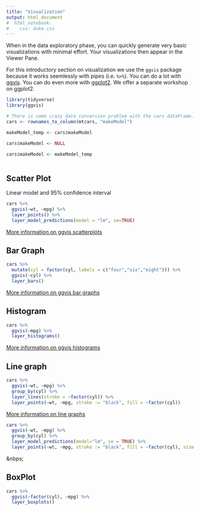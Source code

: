 ```yaml
---
title: "Visualization"
output: html_document
#  html_notebook:
#    css: duke.css
---
```


When in the data exploratory phase, you can quickly generate very basic visualizations with minimal effort.  Your visualizations then appear in the Viewer Pane.  

For this introductory section on visualization we use the `ggvis` package because it works seemlessly with pipes (i.e. `%>%`).  You can do a lot with [ggvis](http://ggvis.rstudio.com/).  You can do even more with [ggplot2](http://ggplot2.tidyverse.org/).  We offer a separate workshop on ggplot2.

```r
library(tidyverse)
library(ggvis)
```


```r
# There is some crazy data conversion problem with the cars dataFrame.  But since I only did that to show people how to load data  (see data_management.Rmd,)  I'm transforming 'cars' in a more robust fashion with `rownames_to_column`
cars <- rownames_to_column(mtcars, "makeModel")

makeModel_temp <- cars$makeModel

cars$makeModel <- NULL

cars$makeModel <- makeModel_temp
  
```


## Scatter Plot
Linear model and 95% confidence interval
```r
cars %>% 
  ggvis(~wt, ~mpg) %>% 
  layer_points() %>% 
  layer_model_predictions(model = "lm", se=TRUE)
```
[More information on ggvis scatterplots](http://ggvis.rstudio.com/cookbook.html#scatterplots)

## Bar Graph
```r
cars %>% 
  mutate(cyl = factor(cyl, labels = c("four","six","eight"))) %>% 
  ggvis(~cyl) %>% 
  layer_bars()
```
[More information on ggvis bar graphs](http://ggvis.rstudio.com/cookbook.html#bar-graphs)

## Histogram
```r
cars %>% 
  ggvis(~mpg) %>% 
  layer_histograms()
```
[More information on ggvis histograms](http://ggvis.rstudio.com/cookbook.html#histograms)

## Line graph
```r
cars %>% 
  ggvis(~wt, ~mpg) %>% 
  group_by(cyl) %>% 
  layer_lines(stroke = ~factor(cyl)) %>% 
  layer_points(~wt, ~mpg, stroke := "black", fill = ~factor(cyl))
```
[More information on line graphs](http://ggvis.rstudio.com/cookbook.html#line-graphs)

```r
cars %>% 
  ggvis(~wt, ~mpg) %>% 
  group_by(cyl) %>% 
  layer_model_predictions(model="lm", se = TRUE) %>% 
  layer_points(~wt, ~mpg, stroke := "black", fill = ~factor(cyl), size := ~hp, opacity := 0.7) 
```

&nbps;

## BoxPlot

```r
cars %>% 
  ggvis(~factor(cyl), ~mpg) %>% 
  layer_boxplots()
  
  
```


